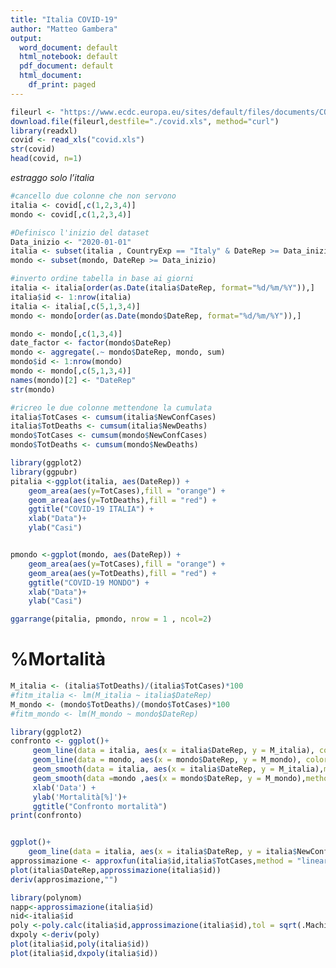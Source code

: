 ```yaml
---
title: "Italia COVID-19"
author: "Matteo Gambera"
output:
  word_document: default
  html_notebook: default
  pdf_document: default
  html_document:
    df_print: paged
---
```


```r
fileurl <- "https://www.ecdc.europa.eu/sites/default/files/documents/COVID-19-geographic-disbtribution-worldwide-2020-03-09.xls"
download.file(fileurl,destfile="./covid.xls", method="curl")
library(readxl)
covid <- read_xls("covid.xls")
str(covid)
head(covid, n=1)
```
_estraggo solo l'italia_
```r
#cancello due colonne che non servono
italia <- covid[,c(1,2,3,4)] 
mondo <- covid[,c(1,2,3,4)]

#Definisco l'inizio del dataset
Data_inizio <- "2020-01-01"
italia <- subset(italia , CountryExp == "Italy" & DateRep >= Data_inizio )
mondo <- subset(mondo, DateRep >= Data_inizio)

#inverto ordine tabella in base ai giorni
italia <- italia[order(as.Date(italia$DateRep, format="%d/%m/%Y")),]
italia$id <- 1:nrow(italia)
italia <- italia[,c(5,1,3,4)]
mondo <- mondo[order(as.Date(mondo$DateRep, format="%d/%m/%Y")),]
```

```r
mondo <- mondo[,c(1,3,4)]
date_factor <- factor(mondo$DateRep)
mondo <- aggregate(.~ mondo$DateRep, mondo, sum)
mondo$id <- 1:nrow(mondo)
mondo <- mondo[,c(5,1,3,4)]
names(mondo)[2] <- "DateRep"
str(mondo)
```

```r
#ricreo le due colonne mettendone la cumulata
italia$TotCases <- cumsum(italia$NewConfCases)
italia$TotDeaths <- cumsum(italia$NewDeaths)
mondo$TotCases <- cumsum(mondo$NewConfCases)
mondo$TotDeaths <- cumsum(mondo$NewDeaths)
```

```r
library(ggplot2)
library(ggpubr)
pitalia <-ggplot(italia, aes(DateRep)) + 
    geom_area(aes(y=TotCases),fill = "orange") +
    geom_area(aes(y=TotDeaths),fill = "red") + 
    ggtitle("COVID-19 ITALIA") +
    xlab("Data")+ 
    ylab("Casi")


pmondo <-ggplot(mondo, aes(DateRep)) + 
    geom_area(aes(y=TotCases),fill = "orange") +
    geom_area(aes(y=TotDeaths),fill = "red") +
    ggtitle("COVID-19 MONDO") +
    xlab("Data")+ 
    ylab("Casi")

ggarrange(pitalia, pmondo, nrow = 1 , ncol=2)
```
# %Mortalità
```r
M_italia <- (italia$TotDeaths)/(italia$TotCases)*100
#fitm_italia <- lm(M_italia ~ italia$DateRep)
M_mondo <- (mondo$TotDeaths)/(mondo$TotCases)*100
#fitm_mondo <- lm(M_mondo ~ mondo$DateRep)

```

```r
library(ggplot2)
confronto <- ggplot()+
     geom_line(data = italia, aes(x = italia$DateRep, y = M_italia), color = "blue", na.rm = TRUE) +
     geom_line(data = mondo, aes(x = mondo$DateRep, y = M_mondo), color = "red",na.rm = TRUE) +
     geom_smooth(data = italia, aes(x = italia$DateRep, y = M_italia),method = glm, se = FALSE, na.rm=TRUE , size=0.5)+
     geom_smooth(data =mondo ,aes(x = mondo$DateRep, y = M_mondo),method = glm, se = FALSE, na.rm=TRUE , color="orange",size=0.5)+
     xlab('Data') +
     ylab('Mortalità[%]')+
     ggtitle("Confronto mortalità")
print(confronto)



```

```r
ggplot()+
    geom_line(data = italia, aes(x = italia$DateRep, y = italia$NewConfCases), color = "blue", na.rm = TRUE) 
approssimazione <- approxfun(italia$id,italia$TotCases,method = "linear")
plot(italia$DateRep,approssimazione(italia$id))
deriv(approsimazione,"")
```
```r
library(polynom)
napp<-approssimazione(italia$id)
nid<-italia$id
poly <-poly.calc(italia$id,approssimazione(italia$id),tol = sqrt(.Machine$double.eps))
dxpoly <-deriv(poly)
plot(italia$id,poly(italia$id))
plot(italia$id,dxpoly(italia$id))


```
 



```r


```

